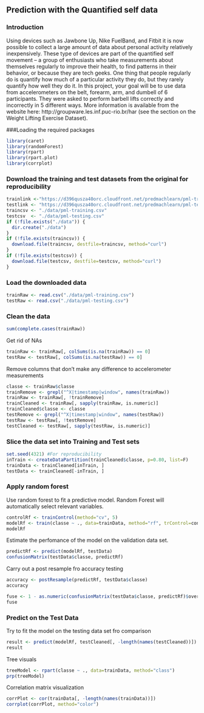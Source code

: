 ## Prediction with the Quantified self data 
### Introduction
Using devices such as Jawbone Up, Nike FuelBand, and Fitbit it is now possible to collect a large amount of data about personal activity relatively inexpensively. These type of devices are part of the quantified self movement – a group of enthusiasts who take measurements about themselves regularly to improve their health, to find patterns in their behavior, or because they are tech geeks. One thing that people regularly do is quantify how much of a particular activity they do, but they rarely quantify how well they do it. In this project, your goal will be to use data from accelerometers on the belt, forearm, arm, and dumbell of 6 participants. They were asked to perform barbell lifts correctly and incorrectly in 5 different ways. More information is available from the website here: http://groupware.les.inf.puc-rio.br/har (see the section on the Weight Lifting Exercise Dataset).

###Loading the required packages
```r
library(caret)
library(randomForest)
library(rpart)
library(rpart.plot)
library(corrplot)
```
### Download the training and test datasets from the original for reproducibility
```r
trainlink <-"https://d396qusza40orc.cloudfront.net/predmachlearn/pml-training.csv"
testlink <- "https://d396qusza40orc.cloudfront.net/predmachlearn/pml-testing.csv"
traincsv <- "./data/pml-training.csv"
testcsv  <- "./data/pml-testing.csv"
if (!file.exists("./data")) {
  dir.create("./data")
}
if (!file.exists(traincsv)) {
  download.file(traincsv, destfile=traincsv, method="curl")
}
if (!file.exists(testcsv)) {
  download.file(testcsv, destfile=testcsv, method="curl")
}
```
### Load the downloaded data
```r
trainRaw <- read.csv("./data/pml-training.csv")
testRaw <- read.csv("./data/pml-testing.csv")
```
### Clean the data  
```r
sum(complete.cases(trainRaw))
```
Get rid of NAs
```r
trainRaw <- trainRaw[, colSums(is.na(trainRaw)) == 0] 
testRaw <- testRaw[, colSums(is.na(testRaw)) == 0] 
```
Remove columns that don't make any difference to accelerometer measurements
```r
classe <- trainRaw$classe
trainRemove <- grepl("^X|timestamp|window", names(trainRaw))
trainRaw <- trainRaw[, !trainRemove]
trainCleaned <- trainRaw[, sapply(trainRaw, is.numeric)]
trainCleaned$classe <- classe
testRemove <- grepl("^X|timestamp|window", names(testRaw))
testRaw <- testRaw[, !testRemove]
testCleaned <- testRaw[, sapply(testRaw, is.numeric)]
```
### Slice the data set into Training and Test sets

```r
set.seed(4321) #For reproducibility
inTrain <- createDataPartition(trainCleaned$classe, p=0.80, list=F)
trainData <- trainCleaned[inTrain, ]
testData <- trainCleaned[-inTrain, ]
```
### Apply random forest
Use random forest to fit a predictive model. Random Forest will automatically select
relevant variables.
```r
controlRf <- trainControl(method="cv", 5)
modelRf <- train(classe ~ ., data=trainData, method="rf", trControl=controlRf, ntree=250)
modelRf
```
Estimate the perfomance of the model on the validation data set.
```r
predictRf <- predict(modelRf, testData)
confusionMatrix(testData$classe, predictRf)
```
Carry out a post resample fro accuracy testing
```r
accuracy <- postResample(predictRf, testData$classe)
accuracy
```

```r
fuse <- 1 - as.numeric(confusionMatrix(testData$classe, predictRf)$overall[1])
fuse
```
### Predict on the Test Data 
Try to fit the model on the testing data set fro comparison
```r
result <- predict(modelRf, testCleaned[, -length(names(testCleaned))])
result
```
Tree visuals
```r
treeModel <- rpart(classe ~ ., data=trainData, method="class")
prp(treeModel) 
```
Correlation matrix visualization
```r
corrPlot <- cor(trainData[, -length(names(trainData))])
corrplot(corrPlot, method="color")
```


